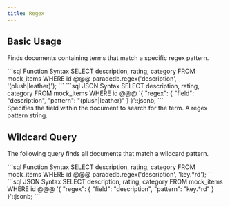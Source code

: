 ```yaml
---
title: Regex
---
```


## Basic Usage

Finds documents containing terms that match a specific regex pattern.

<CodeGroup>
```sql Function Syntax
SELECT description, rating, category
FROM mock_items
WHERE id @@@ paradedb.regex('description', '(plush|leather)');
```
```sql JSON Syntax
SELECT description, rating, category
FROM mock_items
WHERE id @@@
'{
    "regex": {
        "field": "description",
        "pattern": "(plush|leather)"
    }
}'::jsonb;
```
</CodeGroup>

<div className="mt-8"/>

<ParamField body="field" required>
  Specifies the field within the document to search for the term.
</ParamField>
<ParamField body="pattern" required>
  A regex pattern string.
</ParamField>

## Wildcard Query

The following query finds all documents that match a wildcard pattern.

<CodeGroup>
```sql Function Syntax
SELECT description, rating, category
FROM mock_items
WHERE id @@@ paradedb.regex('description', 'key.*rd');
```
```sql JSON Syntax
SELECT description, rating, category
FROM mock_items
WHERE id @@@
'{
    "regex": {
        "field": "description",
        "pattern": "key.*rd"
    }
}'::jsonb;
```
</CodeGroup>
